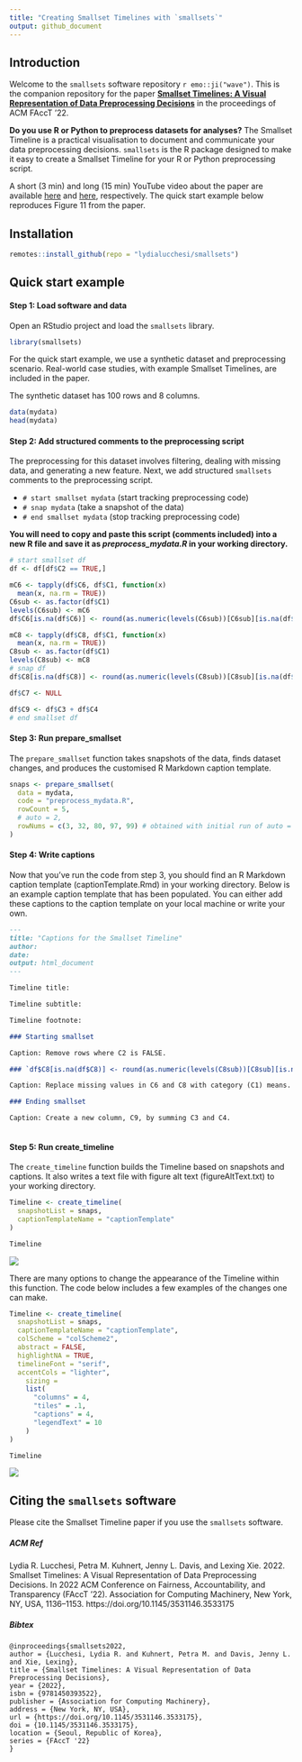 ```yaml
---
title: "Creating Smallset Timelines with `smallsets`"
output: github_document
---
```


## Introduction 

Welcome to the `smallsets` software repository `r emo::ji("wave")`. This is the companion repository for the paper [**Smallset Timelines: A Visual Representation of Data Preprocessing Decisions**](https://arxiv.org/abs/2206.04875) in the proceedings of ACM FAccT '22.

**Do you use R or Python to preprocess datasets for analyses?** The Smallset Timeline is a practical visualisation to document and communicate your data preprocessing decisions. `smallsets` is the R package designed to make it easy to create a Smallset Timeline for your R or Python preprocessing script. 

A short (3 min) and long (15 min) YouTube video about the paper are available [here](https://www.youtube.com/watch?v=_fpn02h3IUo) and [here](https://www.youtube.com/watch?v=I_ksOv6rj1Y), respectively. The quick start example below reproduces Figure 11 from the paper.

## Installation

```r
remotes::install_github(repo = "lydialucchesi/smallsets")
```

## Quick start example

#### Step 1: Load software and data

Open an RStudio project and load the `smallsets` library.

```r
library(smallsets)
```

For the quick start example, we use a synthetic dataset and preprocessing scenario. Real-world case studies, with example Smallset Timelines, are included in the paper.

The synthetic dataset has 100 rows and 8 columns.
```r
data(mydata)
head(mydata)
```

#### Step 2: Add structured comments to the preprocessing script

The preprocessing for this dataset involves filtering, dealing with missing data, and generating a new feature. Next, we add structured `smallsets` comments to the preprocessing script.

* `# start smallset mydata` (start tracking preprocessing code)
* `# snap mydata` (take a snapshot of the data)
* `# end smallset mydata` (stop tracking preprocessing code)

**You will need to copy and paste this script (comments included) into a new R file and save it as *preprocess_mydata.R* in your working directory.**

```r
# start smallset df
df <- df[df$C2 == TRUE,]

mC6 <- tapply(df$C6, df$C1, function(x)
  mean(x, na.rm = TRUE))
C6sub <- as.factor(df$C1)
levels(C6sub) <- mC6
df$C6[is.na(df$C6)] <- round(as.numeric(levels(C6sub))[C6sub][is.na(df$C6)], 2)

mC8 <- tapply(df$C8, df$C1, function(x)
  mean(x, na.rm = TRUE))
C8sub <- as.factor(df$C1)
levels(C8sub) <- mC8
# snap df
df$C8[is.na(df$C8)] <- round(as.numeric(levels(C8sub))[C8sub][is.na(df$C8)], 2)

df$C7 <- NULL

df$C9 <- df$C3 + df$C4
# end smallset df
```

#### Step 3: Run prepare_smallset 

The `prepare_smallset` function takes snapshots of the data, finds dataset changes, and produces the customised R Markdown caption template.

```r
snaps <- prepare_smallset(
  data = mydata,
  code = "preprocess_mydata.R",
  rowCount = 5,
  # auto = 2,
  rowNums = c(3, 32, 80, 97, 99) # obtained with initial run of auto = 2 (optimisation model)
)
```

#### Step 4: Write captions

Now that you've run the code from step 3, you should find an R Markdown caption template (captionTemplate.Rmd) in your working directory. Below is an example caption template that has been populated. You can either add these captions to the caption template on your local machine or write your own.

```markdown
---
title: "Captions for the Smallset Timeline"
author: 
date: 
output: html_document
---

Timeline title: 

Timeline subtitle: 

Timeline footnote: 

### Starting smallset

Caption: Remove rows where C2 is FALSE.

### `df$C8[is.na(df$C8)] <- round(as.numeric(levels(C8sub))[C8sub][is.na(df$C8)], 2)`

Caption: Replace missing values in C6 and C8 with category (C1) means. Drop C7 (too many missing values).

### Ending smallset

Caption: Create a new column, C9, by summing C3 and C4.
 
```

#### Step 5: Run create_timeline

The `create_timeline` function builds the Timeline based on snapshots and captions. It also writes a text file with figure alt text (figureAltText.txt) to your working directory.

```r
Timeline <- create_timeline(
  snapshotList = snaps,
  captionTemplateName = "captionTemplate"
)

Timeline
```

![](man/figures/Timeline1.png)

There are many options to change the appearance of the Timeline within this function. The code below includes a few examples of the changes one can make.

```r
Timeline <- create_timeline(
  snapshotList = snaps,
  captionTemplateName = "captionTemplate",
  colScheme = "colScheme2",
  abstract = FALSE,
  highlightNA = TRUE,
  timelineFont = "serif",
  accentCols = "lighter",
    sizing =
    list(
      "columns" = 4,
      "tiles" = .1,
      "captions" = 4,
      "legendText" = 10
    )
)

Timeline
```

![](man/figures/Timeline2.png)

## Citing the `smallsets` software

Please cite the Smallset Timeline paper if you use the `smallsets` software.

##### ACM Ref
Lydia R. Lucchesi, Petra M. Kuhnert, Jenny L. Davis, and Lexing Xie. 2022. Smallset Timelines: A Visual Representation of Data Preprocessing Decisions. In 2022 ACM Conference on Fairness, Accountability, and Transparency (FAccT '22). Association for Computing Machinery, New York, NY, USA, 1136–1153. https://doi.org/10.1145/3531146.3533175

##### Bibtex
```
@inproceedings{smallsets2022, 
author = {Lucchesi, Lydia R. and Kuhnert, Petra M. and Davis, Jenny L. and Xie, Lexing}, 
title = {Smallset Timelines: A Visual Representation of Data Preprocessing Decisions}, 
year = {2022}, 
isbn = {9781450393522}, 
publisher = {Association for Computing Machinery}, 
address = {New York, NY, USA}, 
url = {https://doi.org/10.1145/3531146.3533175}, 
doi = {10.1145/3531146.3533175}, 
location = {Seoul, Republic of Korea}, 
series = {FAccT '22}
}
```
